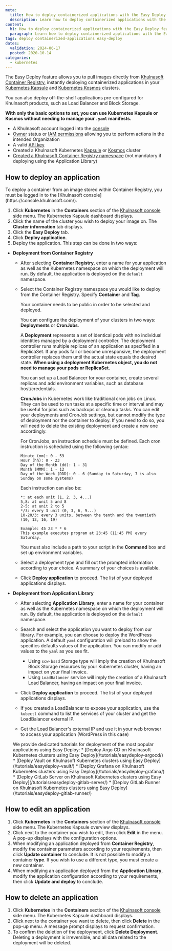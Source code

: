 ```yaml
---
meta:
  title: How to deploy containerized applications with the Easy Deploy feature
  description: Learn how to deploy containerized applications with the Easy Deploy feature on Khulnasoft Kubernetes clusters.
content:
  h1: How to deploy containerized applications with the Easy Deploy feature
  paragraph: Learn how to deploy containerized applications with the Easy Deploy feature on Khulnasoft Kubernetes clusters.
tags: deploy containerized-applications easy-deploy
dates:
  validation: 2024-06-17
  posted: 2020-10-14
categories:
  - kubernetes
---
```


The Easy Deploy feature allows you to pull images directly from [Khulnasoft Container Registry](/containers/container-registry/concepts/#container-registry), instantly deploying containerized applications in your [Kubernetes Kapsule](/containers/kubernetes/concepts/#kubernetes-kapsule) and [Kubernetes Kosmos](/containers/kubernetes/concepts/#kubernetes-kosmos) clusters.

You can also deploy off-the-shelf applications pre-configured for Khulnasoft products, such as Load Balancer and Block Storage.

**With only the basic options to set, you can use Kubernetes Kapsule or Kosmos without needing to manage your `.yaml` manifests.**

<Macro id="requirements" />

- A Khulnasoft account logged into the [console](https://console.khulnasoft.com)
- [Owner](/identity-and-access-management/iam/concepts/#owner) status or [IAM permissions](/identity-and-access-management/iam/concepts/#permission) allowing you to perform actions in the intended Organization
- A valid [API key](/identity-and-access-management/iam/how-to/create-api-keys/)
- Created a Khulnasoft Kubernetes [Kapsule](/containers/kubernetes/how-to/create-cluster/) or [Kosmos](/containers/kubernetes/how-to/create-kosmos-cluster/) cluster
- [Created a Khulnasoft Container Registry namespace](/containers/container-registry/how-to/create-namespace/) (not mandatory if deploying using the Application Library)

## How to deploy an application

<Message type="note">
  To deploy a container from an image stored within Container Registry, you must be logged in to the [Khulnasoft console](https://console.khulnasoft.com/).
</Message>

1. Click **Kubernetes** in the **Containers** section of the [Khulnasoft console](https://console.khulnasoft.com) side menu. The Kubernetes Kapsule dashboard displays.
2. Click the name of the cluster you wish to deploy your image on. The **Cluster information** tab displays.
3. Click the **Easy Deploy** tab.
4. Click **Deploy application**.
5. Deploy the application. This step can be done in two ways:
  * **Deployment from Container Registry**

    * After selecting **Container Registry**, enter a name for your application as well as the Kubernetes namespace on which the deployment will run. By default, the application is deployed on the `default` namespace.

    * Select the Container Registry namespace you would like to deploy from the Container Registry. Specify **Container** and **Tag**.

      <Message type="note">
      Your container needs to be public in order to be selected and deployed.
      </Message>

      You can configure the deployment of your clusters in two ways: **Deployments** or **CronJobs**.

      A **Deployment** represents a set of identical pods with no individual identities managed by a deployment controller. The deployment controller runs multiple replicas of an application as specified in a ReplicaSet. If any pods fail or become unresponsive, the deployment controller replaces them until the actual state equals the desired state. **When using a deployment Kubernetes object, you do not need to manage your pods or ReplicaSet**.

      You can set up a Load Balancer for your container, create several replicas and add environment variables, such as database host/credentials.

      **CronJobs** in Kubernetes work like traditional cron jobs on Linux. They can be used to run tasks at a specific time or interval and may be useful for jobs such as backups or cleanup tasks. You can edit your deployments and CronJob settings, but cannot modify the type of deployment nor the container to deploy. If you need to do so, you will need to delete the existing deployment and create a new one accordingly.

      For CronJobs, an instruction schedule must be defined. Each cron instruction is scheduled using the following syntax:
      ```
      Minute (mm): 0 - 59
      Hour (hh): 0 - 23
      Day of the Month (dd): 1 - 31
      Month (MMM): 1 - 12
      Day of the Week (DDD): 0 - 6 (Sunday to Saturday, 7 is also Sunday on some systems)
      ```
      Each instruction can also be:
      ```
      *: at each unit (1, 2, 3, 4...)
      5,8: at unit 5 and 8
      2-5: at unit 2 to 5
      */3: every 3 unit (0, 3, 6, 9...)
      10-20/3: every 3 units, between the tenth and the twentieth (10, 13, 16, 19)

      Example: 45 23 * * 6
      This example executes program at 23:45 (11:45 PM) every Saturday.
      ```
      You must also include a path to your script in the **Command** box and set up environment variables.

    * Select a deployment type and fill out the prompted information according to your choice. A summary of your choices is available.

    *  Click **Deploy application** to proceed. The list of your deployed applications displays.


  * **Deployment from Application Library**

    * After selecting **Application Library**, enter a name for your container as well as the Kubernetes namespace on which the deployment will run. By default, the application is deployed on the `default` namespace.

    <Lightbox src="khulnasoft-kubernetes-application-library.webp" alt="" />

    * Search and select the application you want to deploy from our library. For example, you can choose to deploy the WordPress application. A default `yaml` configuration will preload to show the specifics defaults values of the application. You can modify or add values to the `yaml` as you see fit.

      <Lightbox src="khulnasoft-kubernetes-yaml-edit.webp" alt="" />

      * Using `scw-bssd` Storage type will imply the creation of Khulnasoft Block Storage resources by your Kubernetes cluster, having an impact on your final invoice.
      * Using `LoadBalancer` service will imply the creation of a Khulnasoft Load Balancer, having an impact on your final invoice.

    * Click **Deploy application** to proceed. The list of your deployed applications displays.

    * If you created a LoadBalancer to expose your application, use the `kubectl` command to list the services of your cluster and get the LoadBalancer external IP.

      <Lightbox src="khulnasoft-kubernetes-kubectl-all.webp" alt="" />

    * Get the Load Balancer's external IP and use it in your web browser to access your application (WordPress in this case)
      <Lightbox src="khulnasoft-kubernetes-wordpress.webp" alt="" />

    <Message type="tip">
      We provide dedicated tutorials for deployment of the most popular applications using Easy Deploy:
      * [Deploy Argo CD on Khulnasoft Kubernetes clusters using Easy Deploy](/tutorials/easydeploy-argocd/)
      * [Deploy Vault on Khulnasoft Kubernetes clusters using Easy Deploy](/tutorials/easydeploy-vault/)
      * [Deploy Grafana on Khulnasoft Kubernetes clusters using Easy Deploy](/tutorials/easydeploy-grafana/)
      * [Deploy GitLab Server on Khulnasoft Kubernetes clusters using Easy Deploy](/tutorials/easydeploy-gitlab-server/)
      * [Deploy GitLab Runner on Khulnasoft Kubernetes clusters using Easy Deploy](/tutorials/easydeploy-gitlab-runner/)
    </Message>

## How to edit an application

1. Click **Kubernetes** in the **Containers** section of the [Khulnasoft console](https://console.khulnasoft.com) side menu. The Kubernetes Kapsule overview displays.
2. Click <Icon name="edit" /> next to the container you wish to edit, then click **Edit** in the menu. A pop-up displays with the configuration options.
3. When modifying an application deployed from **Container Registry**, modify the container parameters according to your requirements, then click **Update container** to conclude.
    <Lightbox src="khulnasoft-update-container.webp" alt="" />
    <Message type="note">
      It is not possible to modify a container **type**. If you wish to use a different type, you must create a new container.
    </Message>
4. When modifying an application deployed from the **Application Library**, modify the application configuration according to your requirements, then click **Update and deploy** to conclude.
    <Lightbox src="khulnasoft-kubernetes-edit-application.webp" alt="" />

## How to delete an application

1. Click **Kubernetes** in the **Containers** section of the [Khulnasoft console](https://console.khulnasoft.com) side menu. The Kubernetes Kapsule dashboard displays.
2. Click <Icon name="edit" /> next to the container you want to delete, then click **Delete** in the pop-up menu. A message prompt displays to request confirmation.
3. To confirm the deletion of the deployment, click **Delete Deployment**.
    <Message type="important">
      Deleting a deployment is irreversible, and all data related to the deployment will be deleted.
    </Message>


